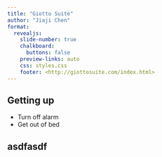 ```yaml
---
title: "Giotto Suite"
author: "Jiaji Chen"
format: 
  revealjs:
    slide-number: true
    chalkboard: 
      buttons: false
    preview-links: auto
    css: styles.css
    footer: <http://giottosuite.com/index.html>
---
```


## Getting up

-   Turn off alarm
-   Get out of bed

## asdfasdf